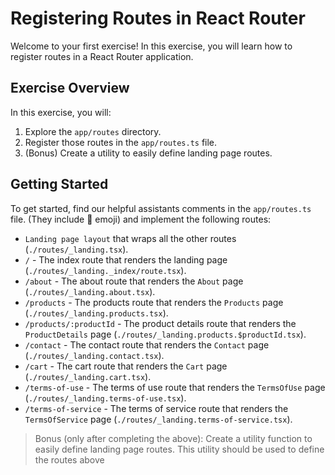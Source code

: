 # Registering Routes in React Router

Welcome to your first exercise! In this exercise,
you will learn how to register routes in a React Router application.

## Exercise Overview

In this exercise, you will:

1. Explore the `app/routes` directory.
2. Register those routes in the `app/routes.ts` file.
3. (Bonus) Create a utility to easily define landing page routes.

## Getting Started

To get started, find our helpful assistants comments in the `app/routes.ts` file. (They include 🐨 emoji) 
and implement the following routes:
- `Landing page layout` that wraps all the other routes (`./routes/_landing.tsx`).
- `/` - The index route that renders the landing page (`./routes/_landing._index/route.tsx`).
- `/about` - The about route that renders the `About` page (`./routes/_landing.about.tsx`).
- `/products` - The products route that renders the `Products` page (`./routes/_landing.products.tsx`).
- `/products/:productId` - The product details route that renders the `ProductDetails` page (`./routes/_landing.products.$productId.tsx`).
- `/contact` - The contact route that renders the `Contact` page (`./routes/_landing.contact.tsx`).
- `/cart` - The cart route that renders the `Cart` page (`./routes/_landing.cart.tsx`).
- `/terms-of-use` - The terms of use route that renders the `TermsOfUse` page (`./routes/_landing.terms-of-use.tsx`).
- `/terms-of-service` - The terms of service route that renders the `TermsOfService` page (`./routes/_landing.terms-of-service.tsx`).

> Bonus (only after completing the above): Create a utility function to easily define landing page routes.
> This utility should be used to define the routes above 
 